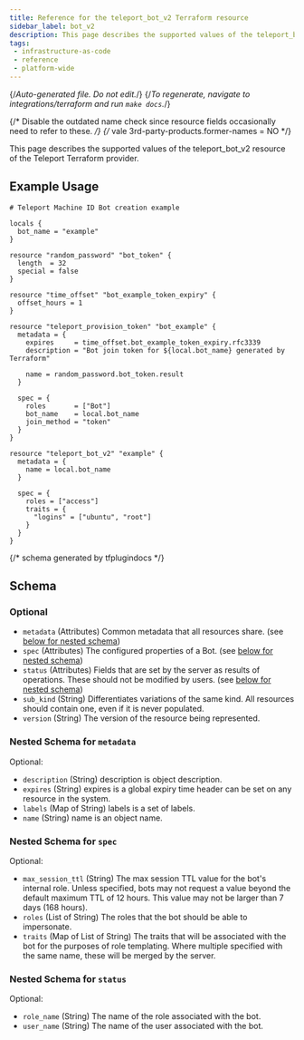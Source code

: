 ```yaml
---
title: Reference for the teleport_bot_v2 Terraform resource
sidebar_label: bot_v2
description: This page describes the supported values of the teleport_bot_v2 resource of the Teleport Terraform provider.
tags:
 - infrastructure-as-code
 - reference
 - platform-wide
---
```


{/*Auto-generated file. Do not edit.*/}
{/*To regenerate, navigate to integrations/terraform and run `make docs`.*/}

{/* Disable the outdated name check since resource fields occasionally need
to refer to these. */}
{/* vale 3rd-party-products.former-names = NO */}

This page describes the supported values of the teleport_bot_v2 resource of the Teleport Terraform provider.




## Example Usage

```hcl
# Teleport Machine ID Bot creation example

locals {
  bot_name = "example"
}

resource "random_password" "bot_token" {
  length  = 32
  special = false
}

resource "time_offset" "bot_example_token_expiry" {
  offset_hours = 1
}

resource "teleport_provision_token" "bot_example" {
  metadata = {
    expires     = time_offset.bot_example_token_expiry.rfc3339
    description = "Bot join token for ${local.bot_name} generated by Terraform"

    name = random_password.bot_token.result
  }

  spec = {
    roles       = ["Bot"]
    bot_name    = local.bot_name
    join_method = "token"
  }
}

resource "teleport_bot_v2" "example" {
  metadata = {
    name = local.bot_name
  }

  spec = {
    roles = ["access"]
    traits = {
      "logins" = ["ubuntu", "root"]
    }
  }
}
```

{/*  schema generated by tfplugindocs */}
## Schema

### Optional

- `metadata` (Attributes) Common metadata that all resources share. (see [below for nested schema](#nested-schema-for-metadata))
- `spec` (Attributes) The configured properties of a Bot. (see [below for nested schema](#nested-schema-for-spec))
- `status` (Attributes) Fields that are set by the server as results of operations. These should not be modified by users. (see [below for nested schema](#nested-schema-for-status))
- `sub_kind` (String) Differentiates variations of the same kind. All resources should contain one, even if it is never populated.
- `version` (String) The version of the resource being represented.

### Nested Schema for `metadata`

Optional:

- `description` (String) description is object description.
- `expires` (String) expires is a global expiry time header can be set on any resource in the system.
- `labels` (Map of String) labels is a set of labels.
- `name` (String) name is an object name.


### Nested Schema for `spec`

Optional:

- `max_session_ttl` (String) The max session TTL value for the bot's internal role. Unless specified, bots may not request a value beyond the default maximum TTL of 12 hours. This value may not be larger than 7 days (168 hours).
- `roles` (List of String) The roles that the bot should be able to impersonate.
- `traits` (Map of List of String) The traits that will be associated with the bot for the purposes of role templating.  Where multiple specified with the same name, these will be merged by the server.


### Nested Schema for `status`

Optional:

- `role_name` (String) The name of the role associated with the bot.
- `user_name` (String) The name of the user associated with the bot.

